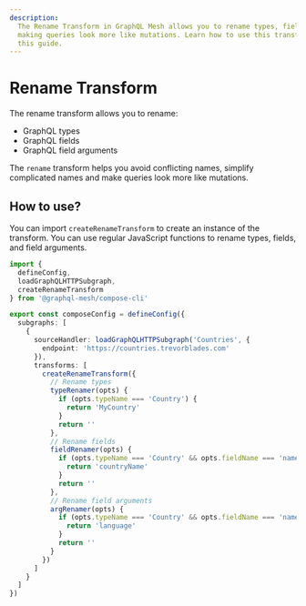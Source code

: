 ```yaml
---
description:
  The Rename Transform in GraphQL Mesh allows you to rename types, fields, and field arguments,
  making queries look more like mutations. Learn how to use this transform and its RegEx feature in
  this guide.
---
```



# Rename Transform

The rename transform allows you to rename:

- GraphQL types
- GraphQL fields
- GraphQL field arguments

The `rename` transform helps you avoid conflicting names, simplify complicated names and make
queries look more like mutations.

## How to use?

You can import `createRenameTransform` to create an instance of the transform. You can use regular
JavaScript functions to rename types, fields, and field arguments.

```ts filename="mesh.config.ts" {13-17}
import {
  defineConfig,
  loadGraphQLHTTPSubgraph,
  createRenameTransform
} from '@graphql-mesh/compose-cli'

export const composeConfig = defineConfig({
  subgraphs: [
    {
      sourceHandler: loadGraphQLHTTPSubgraph('Countries', {
        endpoint: 'https://countries.trevorblades.com'
      }),
      transforms: [
        createRenameTransform({
          // Rename types
          typeRenamer(opts) {
            if (opts.typeName === 'Country') {
              return 'MyCountry'
            }
            return ''
          },
          // Rename fields
          fieldRenamer(opts) {
            if (opts.typeName === 'Country' && opts.fieldName === 'name') {
              return 'countryName'
            }
            return ''
          },
          // Rename field arguments
          argRenamer(opts) {
            if (opts.typeName === 'Country' && opts.fieldName === 'name' && opts.argName === 'lang') {
              return 'language'
            }
            return ''
          }
        })
      ]
    }
  ]
})
```
